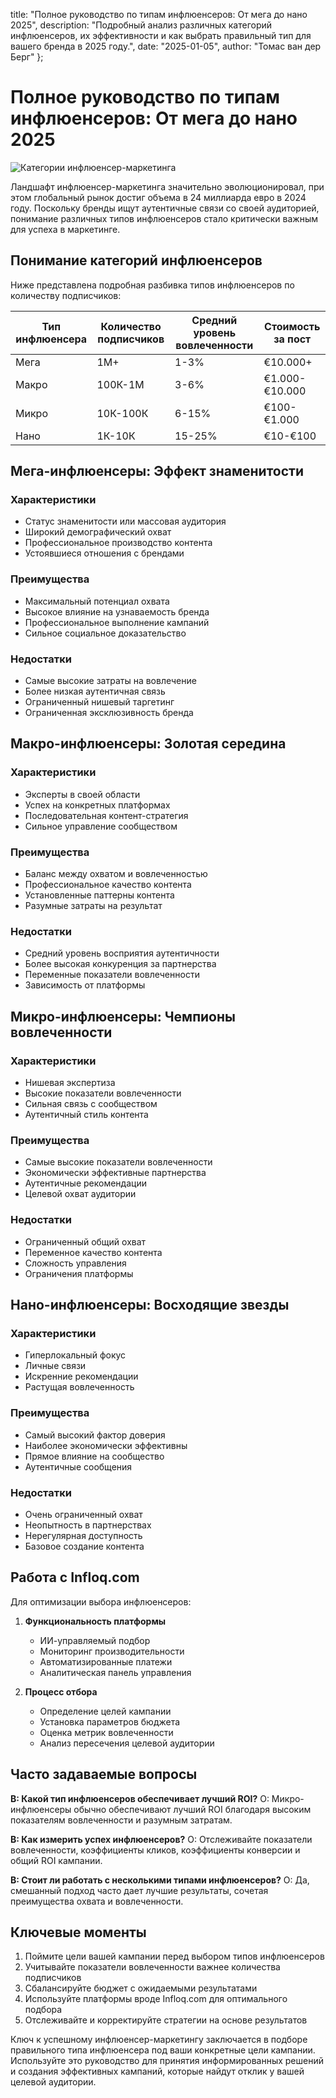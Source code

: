   title: "Полное руководство по типам инфлюенсеров: От мега до нано 2025",
  description: "Подробный анализ различных категорий инфлюенсеров, их эффективности и как выбрать правильный тип для вашего бренда в 2025 году.",
  date: "2025-01-05",
  author: "Томас ван дер Берг"
};

# Полное руководство по типам инфлюенсеров: От мега до нано 2025

![Категории инфлюенсер-маркетинга](/images/blog-posts/influencer-types-2025.jpeg)

Ландшафт инфлюенсер-маркетинга значительно эволюционировал, при этом глобальный рынок достиг объема в 24 миллиарда евро в 2024 году. Поскольку бренды ищут аутентичные связи со своей аудиторией, понимание различных типов инфлюенсеров стало критически важным для успеха в маркетинге.

## Понимание категорий инфлюенсеров

Ниже представлена подробная разбивка типов инфлюенсеров по количеству подписчиков:

| Тип инфлюенсера | Количество подписчиков | Средний уровень вовлеченности | Стоимость за пост |
|-----------------|------------------------|------------------------------|-------------------|
| Мега | 1М+ | 1-3% | €10.000+ |
| Макро | 100К-1М | 3-6% | €1.000-€10.000 |
| Микро | 10К-100К | 6-15% | €100-€1.000 |
| Нано | 1К-10К | 15-25% | €10-€100 |

## Мега-инфлюенсеры: Эффект знаменитости

### Характеристики
- Статус знаменитости или массовая аудитория
- Широкий демографический охват
- Профессиональное производство контента
- Устоявшиеся отношения с брендами

### Преимущества
- Максимальный потенциал охвата
- Высокое влияние на узнаваемость бренда
- Профессиональное выполнение кампаний
- Сильное социальное доказательство

### Недостатки
- Самые высокие затраты на вовлечение
- Более низкая аутентичная связь
- Ограниченный нишевый таргетинг
- Ограниченная эксклюзивность бренда

## Макро-инфлюенсеры: Золотая середина

### Характеристики
- Эксперты в своей области
- Успех на конкретных платформах
- Последовательная контент-стратегия
- Сильное управление сообществом

### Преимущества
- Баланс между охватом и вовлеченностью
- Профессиональное качество контента
- Установленные паттерны контента
- Разумные затраты на результат

### Недостатки
- Средний уровень восприятия аутентичности
- Более высокая конкуренция за партнерства
- Переменные показатели вовлеченности
- Зависимость от платформы

## Микро-инфлюенсеры: Чемпионы вовлеченности

### Характеристики
- Нишевая экспертиза
- Высокие показатели вовлеченности
- Сильная связь с сообществом
- Аутентичный стиль контента

### Преимущества
- Самые высокие показатели вовлеченности
- Экономически эффективные партнерства
- Аутентичные рекомендации
- Целевой охват аудитории

### Недостатки
- Ограниченный общий охват
- Переменное качество контента
- Сложность управления
- Ограничения платформы

## Нано-инфлюенсеры: Восходящие звезды

### Характеристики
- Гиперлокальный фокус
- Личные связи
- Искренние рекомендации
- Растущая вовлеченность

### Преимущества
- Самый высокий фактор доверия
- Наиболее экономически эффективны
- Прямое влияние на сообщество
- Аутентичные сообщения

### Недостатки
- Очень ограниченный охват
- Неопытность в партнерствах
- Нерегулярная доступность
- Базовое создание контента

## Работа с Infloq.com

Для оптимизации выбора инфлюенсеров:

1. **Функциональность платформы**
   - ИИ-управляемый подбор
   - Мониторинг производительности
   - Автоматизированные платежи
   - Аналитическая панель управления

2. **Процесс отбора**
   - Определение целей кампании
   - Установка параметров бюджета
   - Оценка метрик вовлеченности
   - Анализ пересечения целевой аудитории

## Часто задаваемые вопросы

**В: Какой тип инфлюенсеров обеспечивает лучший ROI?**
О: Микро-инфлюенсеры обычно обеспечивают лучший ROI благодаря высоким показателям вовлеченности и разумным затратам.

**В: Как измерить успех инфлюенсеров?**
О: Отслеживайте показатели вовлеченности, коэффициенты кликов, коэффициенты конверсии и общий ROI кампании.

**В: Стоит ли работать с несколькими типами инфлюенсеров?**
О: Да, смешанный подход часто дает лучшие результаты, сочетая преимущества охвата и вовлеченности.

## Ключевые моменты

1. Поймите цели вашей кампании перед выбором типов инфлюенсеров
2. Учитывайте показатели вовлеченности важнее количества подписчиков
3. Сбалансируйте бюджет с ожидаемыми результатами
4. Используйте платформы вроде Infloq.com для оптимального подбора
5. Отслеживайте и корректируйте стратегии на основе результатов

Ключ к успешному инфлюенсер-маркетингу заключается в подборе правильного типа инфлюенсера под ваши конкретные цели кампании. Используйте это руководство для принятия информированных решений и создания эффективных кампаний, которые найдут отклик у вашей целевой аудитории.